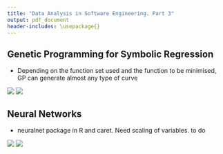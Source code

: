 ```yaml
---
title: "Data Analysis in Software Engineering. Part 3"
output: pdf_document
header-includes: \usepackage{}
---
```


## Genetic Programming for Symbolic Regression
  - Depending on the function set used and the function to be minimised, GP can generate almost any type of curve
  
  
  ![](/home/javier/DocProjects/PRESI2013/icebergFeb2016/gp1.png)
  ![](/home/javier/DocProjects/PRESI2013/icebergFeb2016/gp2.png)



## Neural Networks


  - neuralnet package in R and caret. Need scaling of variables. to do
  
  
  ![](/home/javier/DocProjects/PRESI2013/icebergFeb2016/neuralnet.png)
 ![](/home/javier/DocProjects/PRESI2013/icebergFeb2016/neuralnet2.png)